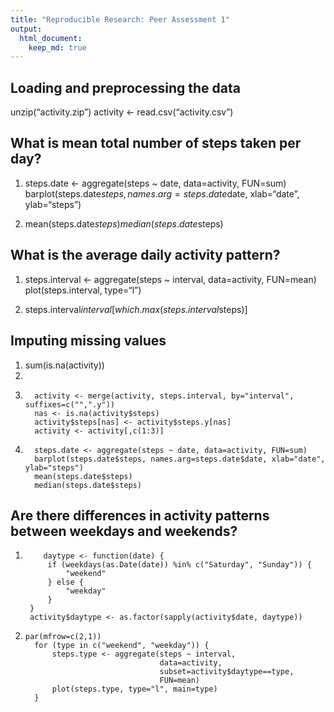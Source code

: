 ```yaml
---
title: "Reproducible Research: Peer Assessment 1"
output: 
  html_document:
    keep_md: true
---
```



## Loading and preprocessing the data
unzip("activity.zip")
activity <- read.csv("activity.csv")

## What is mean total number of steps taken per day?
1.
steps.date <- aggregate(steps ~ date, data=activity, FUN=sum)
barplot(steps.date$steps, names.arg=steps.date$date, xlab="date", ylab="steps")

2.
mean(steps.date$steps)
median(steps.date$steps)

## What is the average daily activity pattern?
1.
steps.interval <- aggregate(steps ~ interval, data=activity, FUN=mean)
plot(steps.interval, type="l")

2.
steps.interval$interval[which.max(steps.interval$steps)]

## Imputing missing values
1.
   sum(is.na(activity))
2.
   
3.
		activity <- merge(activity, steps.interval, by="interval", suffixes=c("",".y"))
		nas <- is.na(activity$steps)
		activity$steps[nas] <- activity$steps.y[nas]
		activity <- activity[,c(1:3)]
4.
		steps.date <- aggregate(steps ~ date, data=activity, FUN=sum)
		barplot(steps.date$steps, names.arg=steps.date$date, xlab="date", ylab="steps")
		mean(steps.date$steps)
		median(steps.date$steps)

## Are there differences in activity patterns between weekdays and weekends?
 1.
		   daytype <- function(date) {
		    if (weekdays(as.Date(date)) %in% c("Saturday", "Sunday")) {
		        "weekend"
		    } else {
		        "weekday"
		    }
		}
		activity$daytype <- as.factor(sapply(activity$date, daytype))
2.
	  par(mfrow=c(2,1))
		for (type in c("weekend", "weekday")) {
		    steps.type <- aggregate(steps ~ interval,
		                            data=activity,
		                            subset=activity$daytype==type,
		                            FUN=mean)
		    plot(steps.type, type="l", main=type)
		}